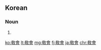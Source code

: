 {{also|教會|教会}}
==Korean==
{{ko-hanjatab}}

===Noun===
{{ko-noun|hj|hangeul=교회}}

# {{hanja form of|교회|[[church]]}}

[[ko:敎會]]
[[lt:敎會]]
[[mg:敎會]]
[[fj:敎會]]
[[ja:敎會]]
[[chr:敎會]]